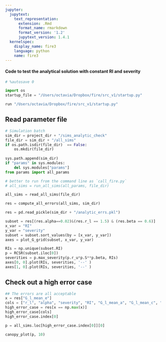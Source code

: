 ```yaml
---
jupyter:
  jupytext:
    text_representation:
      extension: .Rmd
      format_name: rmarkdown
      format_version: '1.2'
      jupytext_version: 1.4.1
  kernelspec:
    display_name: fire3
    language: python
    name: fire3
---
```


#### Code to test the analytical solution with constant RI and severity

```python
# %autosave 0
```

```python
import os
startup_file = "/Users/octavia/Dropbox/fire/src_v1/startup.py"
```

```python
run "/Users/octavia/Dropbox/fire/src_v1/startup.py"
```

## Read parameter file

```python
# Simulation batch
sim_dir = project_dir + "/sims_analytic_check"
file_dir = sim_dir + "/all_sims"
if os.path.isdir(file_dir)  == False:
    os.mkdir(file_dir)
    
sys.path.append(sim_dir)
if "params" in sys.modules:
    del sys.modules["params"]
from params import all_params

```

```python
# better to run from the command line as `call_fire.py`
# all_sims = run_all_sims(all_params, file_dir)
```

```python
all_sims = read_all_sims(file_dir)
```

```python
res = compute_all_errors(all_sims, sim_dir)
```

```python
res = pd.read_pickle(sim_dir + "/analytic_errs.pkl")
```

```python
subset = res[(res.alpha==0.02)&(res.r_l == 1.5) & (res.beta == 0.6)]
x_var = "RI"
y_var = "severity"
subset = subset.sort_values(by = [x_var, y_var])
axes = plot_G_grid(subset, x_var, y_var)

RIs = np.unique(subset.RI)
p = RCSR(subset.iloc[0])
severities = p.max_severity(p.r_u*p.S**p.beta, RIs)
axes[0, 0].plot(RIs, severities, '--' )
axes[1, 0].plot(RIs, severities, '--' )

```

## Check out a high error case

```python
## The errors are all acceptable
x = res["G_l_mean_e"]
cols = ["r_l", "alpha", "severity", "RI", "G_l_mean_a", "G_l_mean_c", "G_l_mean_e" ]
high_error_case = res[x == np.max(x)]
high_error_case[cols]
high_error_case.index[0]
```

```python
p = all_sims.loc[high_error_case.index[0]][0]
```

```python
canopy_plot(p, 10)
```

```python

```
